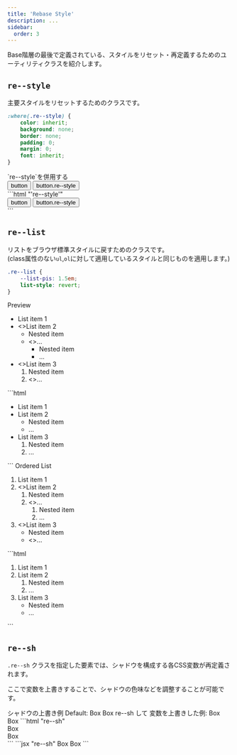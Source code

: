 ```yaml
---
title: 'Rebase Style'
description: ...
sidebar:
  order: 3
---
```




Base階層の最後で定義されている、スタイルをリセット・再定義するためのユーティリティクラスを紹介します。


## `re--style`

主要スタイルをリセットするためのクラスです。

```css
:where(.re--style) {
	color: inherit;
	background: none;
	border: none;
	padding: 0;
	margin: 0;
	font: inherit;
}
```

<Preview>
	<PreviewTitle>`re--style`を併用する</PreviewTitle>
	<PreviewArea p='30' isFlow={null}>
		<div class='l--flex -g:30 -ff:mono'>
			<button>button</button>
			<button class='re--style'>button.re--style</button>
		</div>
	</PreviewArea>
	<PreviewCode slot='tab' label='HTML'>
	```html "'re--style'"
	<div class='l--flex -g:30 -ff:mono'>
		<button>button</button>
		<button class='re--style'>button.re--style</button>
	</div>
	```
	</PreviewCode>
</Preview>



## `re--list`

リストをブラウザ標準スタイルに戻すためのクラスです。  
(class属性のない`ul`,`ol`に対して適用しているスタイルと同じものを適用します。)


```css
.re--list {
	--list-pis: 1.5em;
	list-style: revert;
}
```

<Preview>
	<PreviewTitle>Preview</PreviewTitle>
	<PreviewArea p='30'>
		<ul class='re--list'>
			<li>List item 1</li>
			<li>
				<>List item 2</>
				<ul>
					<li>Nested item</li>
					<li>
						<>...</>
						<ul>
							<li>Nested item</li>
							<li>...</li>
						</ul>
					</li>
				</ul>
			</li>
			<li>
				<>List item 3</>
				<ol>
					<li>Nested item</li>
					<li>
						<>...</>
					</li>
				</ol>
			</li>
		</ul>
	</PreviewArea>
	<PreviewCode slot='tab' label='HTML'>
		```html
		<ul class='re--list'>
			<li>List item 1</li>
			<li>
				List item 2
				<ul>
					<li>Nested item</li>
					<li>...</li>
				</ul>
			</li>
			<li>
				List item 3
				<ol>
					<li>Nested item</li>
					<li>...</li>
				</ol>
			</li>
		</ul>
		```
	</PreviewCode>
</Preview>

<Preview>
	<PreviewTitle>Ordered List</PreviewTitle>
	<PreviewArea p='30'>
		<ol class='re--list'>
			<li>List item 1</li>
			<li>
				<>List item 2</>
				<ol>
					<li>Nested item</li>
					<li>
						<>...</>
						<ol>
							<li>Nested item</li>
							<li>...</li>
						</ol>
					</li>
				</ol>
			</li>
			<li>
				<>List item 3</>
				<ul>
					<li>Nested item</li>
					<li>
						<>...</>
					</li>
				</ul>
			</li>
		</ol>
	</PreviewArea>
	<PreviewCode slot='tab' label='HTML'>
		```html
		<ol class='re--list'>
			<li>List item 1</li>
			<li>
				List item 2
				<ol>
					<li>Nested item</li>
					<li>...</li>
				</ol>
			</li>
			<li>
				List item 3
				<ul>
					<li>Nested item</li>
					<li>...</li>
				</ul>
			</li>
		</ol>
		```
	</PreviewCode>
</Preview>



## `re--sh`

`.re--sh` クラスを指定した要素では、シャドウを構成する各CSS変数が再定義されます。  

ここで変数を上書きすることで、シャドウの色味などを調整することが可能です。 

<Preview>
	<PreviewTitle>シャドウの上書き例</PreviewTitle>
	<PreviewArea p='40' nogrid>
		<Stack g='30'>
			<Text> Default: </Text>
			<Flex className='re--sh -g:40 -pis:30'>
				<Box bxsh='2' p='40' bdrs='3'>Box</Box>
				<Box bxsh='4' p='40' bdrs='3'>Box</Box>
			</Flex>
			<Spacer h='40' />
			<Text> re--sh して 変数を上書きした例: </Text>
			<Flex className='re--sh -g:40 -pis:30' style={{'--sh-hsl': '200 50% 50%', '--sh-a':'20%'}}>
				<Box bxsh='2' p='40' bdrs='3'>Box</Box>
				<Box bxsh='4' p='40' bdrs='3'>Box</Box>
			</Flex>
		</Stack>
	</PreviewArea>
		<PreviewCode slot='tab' label='HTML'>
		```html "re--sh"
		<div class="re--sh l--flex -g:40" style="--sh-hsl:200 50% 50%;--sh-a:20%">
			<div class="l--box -bxsh:1 -p:40 -bdrs:3">Box</div>
			<div class="l--box -bxsh:4 -p:40 -bdrs:3">Box</div>
		</div>
		```
	</PreviewCode>
	<PreviewCode slot='tab' label='JSX'>
		```jsx "re--sh"
		<Flex className='re--sh' g='40' style={{'--sh-hsl': '200 50% 50%', '--sh-a':'20%'}}>
			<Box bxsh='2' p='40' bdrs='3'>Box</Box>
			<Box bxsh='4' p='40' bdrs='3'>Box</Box>
		</Flex>
		```
	</PreviewCode>
</Preview>

